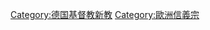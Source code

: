 {{Commons category|Lutheranism in Germany}}

[[Category:德国基督教新教|Category:德国基督教新教]]
[[Category:歐洲信義宗|Category:歐洲信義宗]]